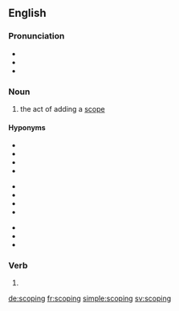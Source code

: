 ==English==

===Pronunciation===
* {{IPA|/ˈskəʊpɪŋ/|lang=en}}
* {{IPA|/ˈskoʊpiːŋ/|lang=en}}
* {{hyphenation|scope|ing|lang=en}}

===Noun===
{{en-noun}}

# {{context|computing|lang=en}} the act of adding a [[scope]]

====Hyponyms====
{{hyp-top3|Hyponyms}}
* {{l/en|block scoping}}
* {{l/en|dynamic scoping}}
* {{l/en|expression scoping}}
* {{l/en|file scoping}}
{{hyp-mid3}}
* {{l/en|function scoping}}
* {{l/en|global scoping}}
* {{l/en|lexical scoping}}
* {{l/en|module scoping}}
{{hyp-mid3}}
* {{l/en|one-level scoping}}
* {{l/en|static scoping}}
* {{l/en|two-level scoping}}
{{hyp-bottom}}

===Verb===
{{head|en|present participle}}

# {{present participle of|scope|lang=en}}

[[de:scoping]]
[[fr:scoping]]
[[simple:scoping]]
[[sv:scoping]]